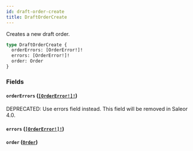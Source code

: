 ```yaml
---
id: draft-order-create
title: DraftOrderCreate
---
```


Creates a new draft order.

```graphql
type DraftOrderCreate {
  orderErrors: [OrderError!]!
  errors: [OrderError!]!
  order: Order
}
```

### Fields

#### `orderErrors` ([`[OrderError!]!`](../../../developer/api-reference/objects/order-error))

<span class="badge badge--warning">DEPRECATED: Use errors field instead. This field will be removed in Saleor 4.0.</span>

#### `errors` ([`[OrderError!]!`](../../../developer/api-reference/objects/order-error))

#### `order` ([`Order`](../../../developer/api-reference/objects/order))
